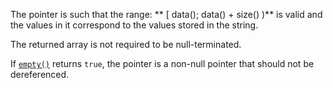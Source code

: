 The pointer is such that the range: ** [ data(); data() + size() )** is valid and the values in it correspond to the values stored in the string.

The returned array is not required to be null-terminated.

If [`empty()`](empty) returns `true`, the pointer is a non-null pointer that should not be dereferenced.
